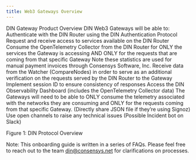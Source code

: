 ```yaml
---
title: Web3 Gateways Overview
---
```


DIN Gateway Product Overview
DIN Web3 Gateways will be able to:
Authenticate with the DIN Router using the DIN Authentication Protocol
Request and receive access to services available on the DIN Router
Consume the OpenTelemetry Collector from the DIN Router for ONLY the services the Gateway is accessing AND ONLY for the requests that are coming from that specific Gateway
Note these statistics are used for manual payment invoices through Consensys Software, Inc.
Receive data from the Watcher (CompareNodes) in order to serve as an additional verification on the requests served by the DIN Router to the Gateway
Implement session ID to ensure consistency of responses
Access the DIN Observability Dashboard (includes the OpenTelemetry Collector data)
The Gateways will need to be able to ONLY consume the telemetry associated with the networks they are consuming and ONLY for the requests coming from that specific Gateway.
(Directly share JSON file if they’re using Signoz)
Use open channels to raise any technical issues
(Possible Incident bot on Slack)




Figure 1: DIN Protocol Overview

Note: This onboarding guide is written in a series of FAQs. Please feel free to reach out to the team din@consensys.net for clarifications on processes.
